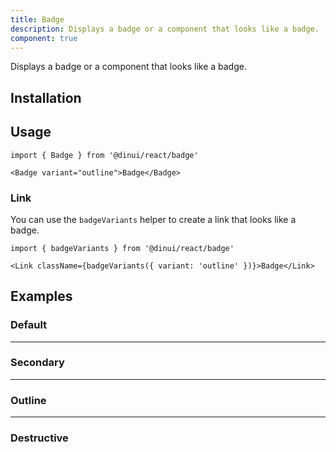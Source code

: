 ```yaml
---
title: Badge
description: Displays a badge or a component that looks like a badge.
component: true
---
```


Displays a badge or a component that looks like a badge.


<Example path="ui/badge-demo" />

## Installation


<InstallationGuide path="ui/badge" />

## Usage

```tsx
import { Badge } from '@dinui/react/badge'
```

```tsx
<Badge variant="outline">Badge</Badge>
```

### Link

You can use the `badgeVariants` helper to create a link that looks like a badge.

```tsx
import { badgeVariants } from '@dinui/react/badge'
```

```tsx
<Link className={badgeVariants({ variant: 'outline' })}>Badge</Link>
```

## Examples

### Default

<Example path="ui/badge-demo" />

---

### Secondary

<Example path="ui/badge-secondary" />

---

### Outline

<Example path="ui/badge-outline" />

---

### Destructive

<Example path="ui/badge-destructive" />
